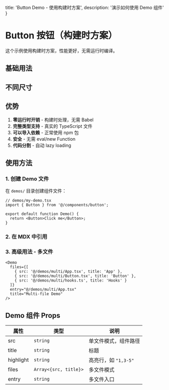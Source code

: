   title: 'Button Demo - 使用构建时方案',
  description: '演示如何使用 Demo 组件'
}


# Button 按钮（构建时方案）

这个示例使用构建时方案，性能更好，无需运行时编译。

## 基础用法

<Demo src="@/demos/button-basic.tsx" title="基础按钮" />

## 不同尺寸

<Demo src="@/demos/button-sizes.tsx" title="按钮尺寸" />

## 优势

1. **零运行时开销** - 构建时处理，无需 Babel
2. **完整类型支持** - 真实的 TypeScript 文件
3. **可以导入依赖** - 正常使用 npm 包
4. **安全** - 无需 eval/new Function
5. **代码分割** - 自动 lazy loading

## 使用方法

### 1. 创建 Demo 文件

在 `demos/` 目录创建组件文件：

```tsx
// demos/my-demo.tsx
import { Button } from '@/components/button';

export default function Demo() {
  return <Button>Click me</Button>;
}
```

### 2. 在 MDX 中引用



<Demo src="@/demos/my-demo.tsx" title="My Demo" />


### 3. 高级用法 - 多文件

```mdx
<Demo
  files={[
    { src: '@/demos/multi/App.tsx', title: 'App' },
    { src: '@/demos/multi/Button.tsx', title: 'Button' },
    { src: '@/demos/multi/hooks.ts', title: 'Hooks' }
  ]}
  entry="@/demos/multi/App.tsx"
  title="Multi-file Demo"
/>
```

## Demo 组件 Props

| 属性 | 类型 | 说明 |
| --- | --- | --- |
| src | `string` | 单文件模式，组件路径 |
| title | `string` | 标题 |
| highlight | `string` | 高亮行，如 `"1,3-5"` |
| files | `Array<{src, title}>` | 多文件模式 |
| entry | `string` | 多文件入口 |

